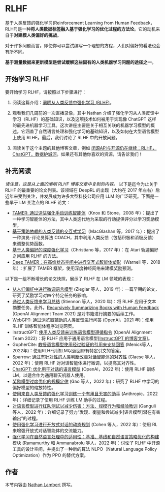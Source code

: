 # RLHF


基于人类反馈的强化学习(Reinforcement Learning from Human Feedback，RLHF)是一种**将人类数据标签融入基于强化学习的优化过程的方法论**。它的动机来自于**对建模人类偏好的挑战**。

对于许多问题而言，即使你可以尝试编写一个理想的方程，人们对偏好的看法也会有所不同。

**基于测量数据来更新模型是尝试缓解这些固有的人类机器学习问题的途径之一**。

## 开始学习 RLHF

要开始学习 RLHF，请按照以下步骤进行：

1. 阅读这篇介绍：[阐明从人类反馈中强化学习 (RLHF)](https://huggingface.co/blog/rlhf)。

2. 观看我们几周前的一次直播录像，其中 Nathan 介绍了强化学习从人类反馈中学习（RLHF）的基础知识，以及这项技术如何被用于实现像 ChatGPT 这样的最先进机器学习工具。这次讲座主要是关于相互关联的机器学习模型的概述。它涵盖了自然语言处理和强化学习的基础知识，以及如何在大型语言模型上使用 RLHF。最后，我们讨论了 RLHF 中的开放问题。

<Youtube id="2MBJOuVq380" />

3. 阅读关于这个主题的其他博客文章，例如 [闭源API与开源仍在继续：RLHF，ChatGPT，数据护城河](https://robotic.substack.com/p/rlhf-chatgpt-data-moats)。如果还有其他你喜欢的资源，请告诉我们！

## 补充阅读

*请注意，这是从上面的阐明 RLHF 博客文章中复制的内容。*
以下是迄今为止关于 RLHF 的最重要的论文列表。该领域在 DeepRL 的出现（大约在 2017 年左右）后近年来受到关注，并发展成为许多大型科技公司应用 LLM 的广泛研究。下面是一些早于 LM 关注点的 RLHF 论文：

- [TAMER: 通过评估强化手动训练智能体](https://www.cs.utexas.edu/~pstone/Papers/bib2html-links/ICDL08-knox.pdf)（Knox 和 Stone，2008 年）：提出了一种学习智能体的方法，其中人类迭代地为采取的行动提供评分以学习奖励模型。
- [基于策略依赖的人类反馈的交互式学习](http://proceedings.mlr.press/v70/macglashan17a/macglashan17a.pdf)（MacGlashan 等，2017 年）：提出了一种演员-评论员算法 COACH，其中利用人类反馈（包括积极和消极反馈）来调整优势函数。
- [基于人类偏好的深度强化学习](https://proceedings.neurips.cc/paper/2017/hash/d5e2c0adad503c91f91df240d0cd4e49-Abstract.html)（Christiano 等，2017 年）：在 Atari 轨迹偏好之间应用 RLHF 的方法。
- [Deep TAMER：在高维状态空间中进行交互式智能体塑形](https://ojs.aaai.org/index.php/AAAI/article/view/11485)（Warnell 等，2018 年）：扩展了 TAMER 框架，使用深度神经网络来建模奖励预测。


以下是一组不断增长的论文快照，展示了 RLHF 在 LM 领域的表现：
- [从人们偏好中进行微调语言模型](https://arxiv.org/abs/1909.08593) (Zieglar 等人，2019 年)：一篇早期的论文，研究了奖励学习对四个特定任务的影响。
- [通过人类反馈来学习总结](https://proceedings.neurips.cc/paper/2020/hash/1f89885d556929e98d3ef9b86448f951-Abstract.html) (Stiennon 等人，2020 年)：将 RLHF 应用于文本摘要任务。此外，[Recursively Summarizing Books with Human Feedback](https://arxiv.org/abs/2109.10862) (OpenAI Alignment Team 2021) 是对书籍进行摘要的后续工作。
- [WebGPT: 通过浏览器辅助的人类反馈进行问答](https://arxiv.org/abs/2112.09332) (OpenAI，2021 年)：使用 RLHF 训练智能体程序浏览网页。
- InstructGPT: [使用人类反馈来训练语言模型遵循指令](https://arxiv.org/abs/2203.02155) (OpenAI Alignment Team 2022)：将 RLHF 应用于通用语言模型[[InstructGPT 的博客文章](https://openai.com/blog/instruction-following/)]。
- GopherCite: [教授语言模型使用经过验证的引用来支持回答](https://www.deepmind.com/publications/gophercite-teaching-language-models-to-support-answers-with-verified-quotes) (Menick等人，2022年)：使用RLHF训练LM以返回带有特定引文的答案。
- Sparrow: [通过有针对性的人类判断改善对话智能体的对齐性](https://arxiv.org/abs/2209.14375) (Glaese 等人，2022 年)：使用 RLHF 对对话智能体进行微调，以提高其对齐性。
- [ChatGPT: 优化用于对话的语言模型](https://openai.com/blog/chatgpt/) (OpenAI，2022 年)：使用 RLHF 训练 LM，以适合作为通用聊天机器人使用。
- [奖励模型过度优化的规模定律](https://arxiv.org/abs/2210.10760) (Gao 等人，2022 年)：研究了 RLHF 中学习的偏好模型的缩放特性。
- [使用来自人类反馈的强化学习训练一个有用且无害的助手](https://arxiv.org/abs/2204.05862) (Anthropic，2022年)：详细记录了使用 RLHF 训练 LM 助手的过程。
- [对语言模型进行红队测试以减少伤害：方法、规模行为和经验教训](https://arxiv.org/abs/2209.07858) (Ganguli 等人，2022 年)：详细记录了努力“发现、衡量和尝试减少[语言模型]潜在有害输出”的过程。
- [使用强化学习进行开放式对话的动态规划](https://arxiv.org/abs/2208.02294) (Cohen 等人，2022 年)：使用 RL 来增强开放式对话智能体的交流能力。
- [强化学习在自然语言处理中的适用性：基准、基线和自然语言策略优化的构建模块](https://arxiv.org/abs/2210.01241) (Ramamurthy 和 Ammanabrolu 等人，2022 年)：讨论了 RLHF 中开源工具的设计空间，并提出了一种新的算法 NLPO（Natural Language Policy Optimization）作为 PPO 的替代方案。

## 作者

本节内容由 [Nathan Lambert](https://twitter.com/natolambert) 撰写。
